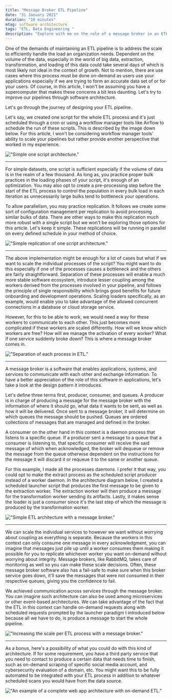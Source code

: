 ```yaml
---
title: "Message Broker ETL Pipeline"
date: "31 January 2021"
duration: "10 minutes"
mtag: software architecture
tags: "ETL, Data Engineering "
description: "Explore with me on the role of a message broker in an ETL pipeline. Let's learn how we could scale our data workers in this article."
---
```


One of the demands of maintaining an ETL pipeline is to address the scale to efficiently handle the load an organization needs. Dependent on the volume of the data, especially in the world of big data, extraction, transformation, and loading of this data could take several days of which is most likely not ideal in the context of growth. Not to mention, there are use cases where this process must be done on-demand as users use your applications especially if we are trying to form an accurate data set of or for your users. Of course, in this article, I won't be assuming you have a supercomputer that makes these concerns a bit less daunting. Let's try to improve our pipelines through software architecture.

Let's go through the journey of designing your ETL pipeline.

Let's say, we created one script for the whole ETL process and it's just scheduled through a cron or using a workflow manager tools like Airflow to schedule the run of these scripts. This is described by the image down below. For this article, I won't be considering workflow manager tools' ability to scale your pipelines but rather provide another perspective that worked in my experience.

!["Simple one script architecture."](/message-broker-etl-architecture/1.svg?w=80)

---

For simple datasets, one script is sufficient especially if the volume of data is in the realm of a few thousand. As long as, you practice proper bulk practices in the loading phases of your script, it's enough of an optimization. You may also opt to create a pre-processing step before the start of the ETL process to control the population in every bulk load in each iteration as unnecessarily large bulks tend to bottleneck your operations.

To allow parallelism, you may practice replication. It follows we create some sort of configuration management per replication to avoid processing similar bulks of data. There are other ways to make this replication much more robust with a single script but we won't be exploring those options for this article. Let's keep it simple. These replications will be running in parallel on every defined schedule in your method of choice.

!["Simple replication of one script architecture."](/message-broker-etl-architecture/2.svg?w=80)

---

The above implementation might be enough for a lot of cases but what if we want to scale the individual processes of the script? You might want to do this especially if one of the processes causes a bottleneck and the others are fairly straightforward. Separation of these processes will enable a much more stable software ecosystem, introduce lesser coupling among the workers derived from the processes involved in your pipeline, and follows the principle of single responsibility which brings good benefits for future onboarding and development operations. Scaling loaders specifically, as an example, would enable you to take advantage of the allowed concurrent connections in a database or cloud storage service.

However, for this to be able to work, we would need a way for these workers to communicate to each other. This just becomes more complicated if these workers are scaled differently. How will we know which workers are free? How will we manage the activation of every worker? What if one service suddenly broke down? This is where a message broker comes in.

!["Separation of each process in ETL."](/message-broker-etl-architecture/3.svg?w=80)

---

A message broker is a software that enables applications, systems, and services to communicate with each other and exchange information. To have a better appreciation of the role of this software in applications, let's take a look at the design pattern it introduces.

Let's define three terms first, producer, consumer, and queues. A producer is in charge of producing a message for the message broker with the information of where it should go, what data it wants to be sent, as well as how it will be delivered. Once sent to a message broker, it will determine on which queues the message should be pushed. Queues are ordered collections of messages that are managed and defined in the broker.

A consumer on the other hand in this context is a daemon process that listens to a specific queue. If a producer sent a message to a queue that a consumer is listening to, that specific consumer will receive the said message of which when acknowledged, the broker will dequeue or remove the message from the queue otherwise dependent on the instructions for the message it will discard it or requeue it to the same or another queue.

For this example, I made all the processes daemons. I prefer it that way, you could opt to make the extract process as the scheduled script producer instead of a worker daemon. In the architecture diagram below, I created a scheduled launcher script that produces the first message to be given to the extraction worker. The extraction worker will then produce a message for the transformation worker sending its artifacts. Lastly, it makes sense the loader is just a consumer since it's the last step of which the message is produced by the transformation worker.

!["Simple ETL architecture with a message broker."](/message-broker-etl-architecture/4.svg?w=80)

---

We can scale the individual services to however we want without worrying about coupling as everything is separate. Because the workers in this context can only consume one message in every acknowledgment, you can imagine that messages just pile up until a worker consumes them making it possible for you to replicate whichever worker you want on-demand without worrying about integrity. Message brokers, like RabbitMQ, takes care of monitoring as well so you can make these scale decisions. Often, these message broker software also has a fail-safe to make sure when this broker service goes down, it'll save the messages that were not consumed in their respective queues, giving you the confidence to fail.

We achieved communication across services through the message broker. You can imagine such architecture can also be used among microservices or other event-based architectures. We can take advantage of the fact that the ETL in this context can handle on-demand requests along with scheduled requests prompted by the launcher paradigm I introduced below because all we have to do, is produce a message to start the whole pipeline.

!["Increasing the scale per ETL process with a message broker."](/message-broker-etl-architecture/5.svg?w=90)

---

As a bonus, here's a possibility of what you could do with this kind of architecture. If for some requirement, you have a third party service that you need to contact to produce a certain data that needs time to finish, such as on-demand scraping of specific social media account, and cybersecurity evaluation of a domain, etc. You might want this to be fully automated to be integrated with your ETL process in addition to whatever scheduled scans you would have from the data source.

!["An example of a complete web app architecture with on-demand ETL."](/message-broker-etl-architecture/6.svg?w=100)

